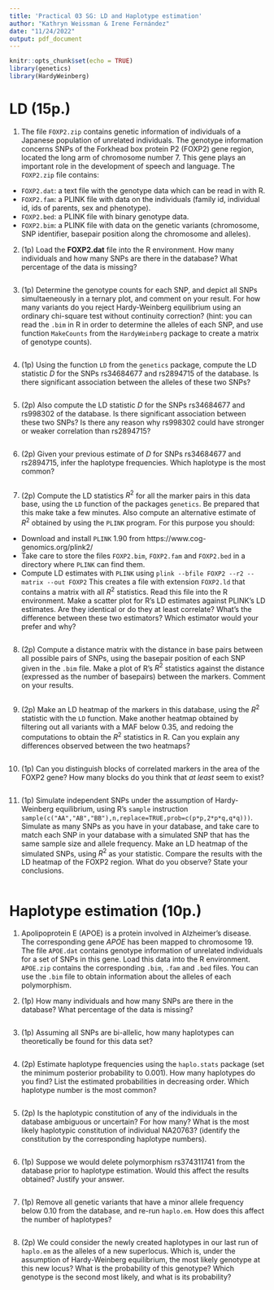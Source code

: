 ```yaml
---
title: 'Practical 03 SG: LD and Haplotype estimation'
author: "Kathryn Weissman & Irene Fernández"
date: "11/24/2022"
output: pdf_document
---
```


```r
knitr::opts_chunk$set(echo = TRUE)
library(genetics)
library(HardyWeinberg)
```


# LD (15p.)

1. The file `FOXP2.zip` contains genetic information of individuals of a Japanese population of unrelated
individuals. The genotype information concerns SNPs of the Forkhead box protein P2 (FOXP2) gene
region, located the long arm of chromosome number 7. This gene plays an important role in the
development of speech and language. The `FOXP2.zip` file contains:

* `FOXP2.dat`: a text file with the genotype data which can be read in with R.
* `FOXP2.fam`: a PLINK file with data on the individuals (family id, individual id, ids of parents, sex and
phenotype).
* `FOXP2.bed`: a PLINK file with binary genotype data.
* `FOXP2.bim`: a PLINK file with data on the genetic variants (chromosome, SNP identifier, basepair
position along the chromosome and alleles).


2. (1p) Load the **FOXP2.dat** file into the R environment. How many individuals and how many SNPs
are there in the database? What percentage of the data is missing?

```r
```

3. (1p) Determine the genotype counts for each SNP, and depict all SNPs simultaeneously in a ternary
plot, and comment on your result. For how many variants do you reject Hardy-Weinberg equilibrium
using an ordinary chi-square test without continuity correction? (hint: you can read the `.bim` in R
in order to determine the alleles of each SNP, and use function `MakeCounts` from the `HardyWeinberg`
package to create a matrix of genotype counts).

```r

```

4. (1p) Using the function `LD` from the `genetics` package, compute the LD statistic *D* for the SNPs
rs34684677 and rs2894715 of the database. Is there significant association between the alleles of these
two SNPs?

```r

```

5. (2p) Also compute the LD statistic *D* for the SNPs rs34684677 and rs998302 of the database. Is there
significant association between these two SNPs? Is there any reason why rs998302 could have stronger
or weaker correlation than rs2894715?

```r

```

6. (2p) Given your previous estimate of *D* for SNPs rs34684677 and rs2894715, infer the haplotype
frequencies. Which haplotype is the most common?

```r

```

7. (2p) Compute the LD statistics $R^2$ for all the marker pairs in this data base, using the `LD` function of
the packages `genetics`. Be prepared that this make take a few minutes. Also compute an alternative
estimate of $R^2$ obtained by using the `PLINK` program. For this purpose you should:

* Download and install `PLINK` 1.90 from https://www.cog-genomics.org/plink2/
* Take care to store the files `FOXP2.bim`, `FOXP2.fam` and `FOXP2.bed` in a directory where `PLINK` can
find them.
* Compute LD estimates with `PLINK` using `plink --bfile FOXP2 --r2 --matrix --out FOXP2` This
creates a file with extension `FOXP2.ld` that contains a matrix with all $R^2$ statistics. Read this file into
the R environment. Make a scatter plot for R’s LD estimates against PLINK’s LD estimates. Are they
identical or do they at least correlate? What’s the difference between these two estimators? Which
estimator would your prefer and why?

```r

```

8. (2p) Compute a distance matrix with the distance in base pairs between all possible pairs of SNPs,
using the basepair position of each SNP given in the `.bim` file. Make a plot of R’s $R^2$ statistics against
the distance (expressed as the number of basepairs) between the markers. Comment on your results.

```r

```

9. (2p) Make an LD heatmap of the markers in this database, using the $R^2$ statistic with the `LD` function.
Make another heatmap obtained by filtering out all variants with a MAF below 0.35, and redoing the
computations to obtain the $R^2$ statistics in R. Can you explain any differences observed between the
two heatmaps?

```r

```

10. (1p) Can you distinguish blocks of correlated markers in the area of the FOXP2 gene? How many blocks
do you think that *at least* seem to exist?

```r

```

11. (1p) Simulate independent SNPs under the assumption of Hardy-Weinberg equilibrium, using R’s `sample`
instruction `sample(c("AA","AB","BB"),n,replace=TRUE,prob=c(p*p,2*p*q,q*q)))`. Simulate as
many SNPs as you have in your database, and take care to match each SNP in your database with
a simulated SNP that has the same sample size and allele frequency. Make an LD heatmap of the
simulated SNPs, using $R^2$ as your statistic. Compare the results with the LD heatmap of the FOXP2
region. What do you observe? State your conclusions.

```r

```



# Haplotype estimation (10p.)

1. Apolipoprotein E (APOE) is a protein involved in Alzheimer’s disease. The corresponding gene *APOE*
has been mapped to chromosome 19. The file `APOE.dat` contains genotype information of unrelated
individuals for a set of SNPs in this gene. Load this data into the R environment. `APOE.zip` contains
the corresponding `.bim`, `.fam` and `.bed` files. You can use the `.bim` file to obtain information about
the alleles of each polymorphism.

2. (1p) How many individuals and how many SNPs are there in the database? What percentage of the
data is missing?

```r

```

3. (1p) Assuming all SNPs are bi-allelic, how many haplotypes can theoretically be found for this data set?

```r

```

4. (2p) Estimate haplotype frequencies using the `haplo.stats` package (set the minimum posterior probability
to 0.001). How many haplotypes do you find? List the estimated probabilities in decreasing order.
Which haplotype number is the most common?

```r

```

5. (2p) Is the haplotypic constitution of any of the individuals in the database ambiguous or uncertain?
For how many? What is the most likely haplotypic constitution of individual NA20763? (identify the
constitution by the corresponding haplotype numbers).

```r

```

6. (1p) Suppose we would delete polymorphism rs374311741 from the database prior to haplotype estimation.
Would this affect the results obtained? Justify your answer.

```r

```

7. (1p) Remove all genetic variants that have a minor allele frequency below 0.10 from the database, and
re-run `haplo.em`. How does this affect the number of haplotypes?

```r

```

8. (2p) We could consider the newly created haplotypes in our last run of `haplo.em` as the alleles of a new
superlocus. Which is, under the assumption of Hardy-Weinberg equilibrium, the most likely genotype
at this new locus? What is the probability of this genotype? Which genotype is the second most likely,
and what is its probability?
